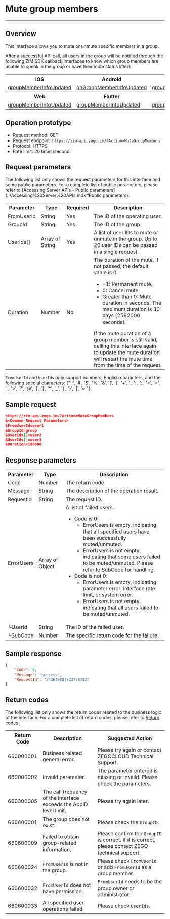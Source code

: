 # Mute group members

- - -

## Overview

This interface allows you to mute or unmute specific members in a group.

After a successful API call, all users in the group will be notified through the following ZIM SDK callback interfaces to know which group members are unable to speak in the group or have their mute status lifted:
 
<table>

<tbody><tr>
<th>iOS</th>
<th>Android</th>
<th>macOS</th>
<th>Windows</th>
</tr>
<tr>
<td><a href="https://docs.zegocloud.com/article/api?doc=zim_API~objective-c_ios~protocol~ZIMEventHandler#zim-group-member-info-updated-operated-info-group-id" rel="noreferrer noopenner">groupMemberInfoUpdated</a></td>
<td><a href="https://docs.zegocloud.com/article/api?doc=zim_API~java_android~class~ZIMEventHandler#on-group-member-info-updated" rel="noreferrer noopenner">onGroupMemberInfoUpdated</a></td>
<td><a href="https://docs.zegocloud.com/article/api?doc=zim_API~objective-c_macos~protocol~ZIMEventHandler#zim-group-member-info-updated-operated-info-group-id" rel="noreferrer noopenner">groupMemberInfoUpdated</a></td>
<td><a href="https://docs.zegocloud.com/article/api?doc=zim_API~cpp_windows~class~ZIMEventHandler#on-group-member-info-updated" rel="noreferrer noopenner">onGroupMemberInfoUpdated</a></td>
</tr>
<tr>
<th>Web</th>
<th>Flutter</th>
<th>React Native</th>
<th></th>
</tr>
<tr>
<td><a href="https://docs.zegocloud.com/article/api?doc=zim_API~javascript_web~interface~ZIMEventHandler#group-member-info-updated" rel="noreferrer noopenner">groupMemberInfoUpdated</a></td>
<td><a href="https://pub.dev/documentation/zego_zim/latest/zego_zim/ZIMEventHandler/onGroupMemberInfoUpdated.html" rel="noreferrer noopenner">groupMemberInfoUpdated</a></td>
<td><a href="https://docs.zegocloud.com/article/api?doc=zim_API~javascript_react-native~interface~ZIMEventHandler#group-member-info-updated" rel="noreferrer noopenner">groupMemberInfoUpdated</a></td>
<td></td>
</tr>
</tbody></table>

## Operation prototype

- Request method: GET
- Request endpoint: `https://zim-api.zego.im/?Action=MuteGroupMembers`
- Protocol: HTTPS
- Rate limit: 20 times/second

## Request parameters

The following list only shows the request parameters for this interface and some public parameters. For a complete list of public parameters, please refer to [Accessing Server APIs - Public parameters](../Accessing%20Server%20APIs.mdx#Public parameters).

<table>

<tbody><tr data-row-level="1">
<th>Parameter</th>
<th>Type</th>
<th>Required</th>
<th>Description</th>
</tr>
<tr data-row-level="2">
<td>FromUserId</td>
<td>String</td>
<td>Yes</td>
<td>The ID of the operating user.</td>
</tr>
<tr data-row-level="3">
<td>GroupId</td>
<td>String</td>
<td>Yes</td>
<td>The ID of the group.</td>
</tr>
<tr data-row-level="5">
<td>UserIds[]</td>
<td>Array of String</td>
<td>Yes</td>
<td>A list of user IDs to mute or unmute in the group. Up to 20 user IDs can be passed in a single request.</td>
</tr>
<tr data-row-level="6">
<td>Duration</td>
<td>Number</td>
<td>No</td>
<td>The duration of the mute. If not passed, the default value is 0.
<ul><li>-1: Permanent mute.</li><li>0: Cancel mute.</li><li>Greater than 0: Mute duration in seconds. The maximum duration is 30 days (2592000 seconds).</li></ul>If the mute duration of a group member is still valid, calling this interface again to update the mute duration will restart the mute time from the time of the request.</td>
</tr>
</tbody></table>

<Note title="Note">

`FromUserId` and `UserIds` only support numbers, English characters, and the following special characters: {"'!', '#', '$', '%', '&', '(', ')', '+', '', ':', ';', '<', '=', '.', '>', '?', '@', '[', ']', '^', '_', '{', '}', '|', '~'"}.
</Note>


## Sample request

```json
https://zim-api.zego.im/?Action=MuteGroupMembers
&<Common Request Parameters>
&FromUserId=user1   
&GroupId=group
&UserIds[]=user2
&UserIds[]=user3
&Duration=100000
```

## Response parameters

<table class="collapsible-table" >

<tbody><tr data-row-level="1">
<th>Parameter</th>
<th>Type</th>
<th>Description</th>
</tr>
<tr data-row-level="2">
<td>Code</td>
<td>Number</td>
<td>The return code.</td>
</tr>
<tr data-row-level="3">
<td>Message</td>
<td>String</td>
<td>The description of the operation result.</td>
</tr>
<tr data-row-level="4">
<td>RequestId</td>
<td>String</td>
<td>The request ID.</td>
</tr>
<tr data-row-level="5" data-row-child="true">
<td>ErrorUsers</td>
<td>Array of Object</td>
<td>
A list of failed users.
<ul>
<li>
Code is 0:
<ul>
<li>ErrorUsers is empty, indicating that all specified users have been successfully muted/unmuted.</li>
<li>ErrorUsers is not empty, indicating that some users failed to be muted/unmuted. Please refer to SubCode for handling.</li>
</ul>
</li>
<li>
Code is not 0:
<ul>
<li>ErrorUsers is empty, indicating parameter error, interface rate limit, or system error.</li>
<li>ErrorUsers is not empty, indicating that all users failed to be muted/unmuted.</li>
</ul>
</li>
</ul></td>
</tr>
<tr data-row-level="5-1">
<td>└UserId</td>
<td>String</td>
<td>The ID of the failed user.</td>
</tr>
<tr data-row-level="5-2">
<td>└SubCode</td>
<td>Number</td>
<td>The specific return code for the failure.</td>
</tr>
</tbody></table>


## Sample response

```json
{
    "Code": 0,
    "Message": "success",
    "RequestId": "343649807833778782"
}
```

## Return codes

The following list only shows the return codes related to the business logic of the interface. For a complete list of return codes, please refer to [Return codes](../Return%20codes.mdx).

<table>

<tbody><tr>
<th>Return Code</th>
<th>Description</th>
<th>Suggested Action</th>
</tr>
<tr>
<td>660000001</td>
<td>Business related general error.</td>
<td>Please try again or contact ZEGOCLOUD Technical Support.</td>
</tr>
<tr>
<td>660000002</td>
<td>Invaild parameter.</td>
<td>The parameter entered is missing or invaild. Please check the parameters.</td>
</tr>
<tr>
<td>660300005</td>
<td>The call frequency of the interface exceeds the AppID level limit.</td>
<td>Please try again later.</td>
</tr>
<tr>
<td>660600001</td>
<td>The group does not exist.</td>
<td>Please check the <code>GroupID</code>.</td>
</tr>
<tr>
<td>660600009</td>
<td>Failed to obtain group-related information.</td>
<td>Please confirm the <code>GroupID</code> is correct. If it is correct, please contact ZEGO technical support.</td>
</tr>
<tr>
<td>660600024</td>
<td><code>FromUserId</code> is not in the group.</td>
<td>Please check <code>FromUserId</code> or add <code>FromUserId</code> as a group member.</td>
</tr>
<tr>
<td>660600032</td>
<td><code>FromUserId</code> does not have permission.</td>
<td><code>FromUserId</code> needs to be the group owner or administrator.</td>
</tr>
<tr>
<td>660600033</td>
<td>All specified user operations failed.</td>
<td>Please check <code>UserIds</code>.</td>
</tr>
</tbody></table>
